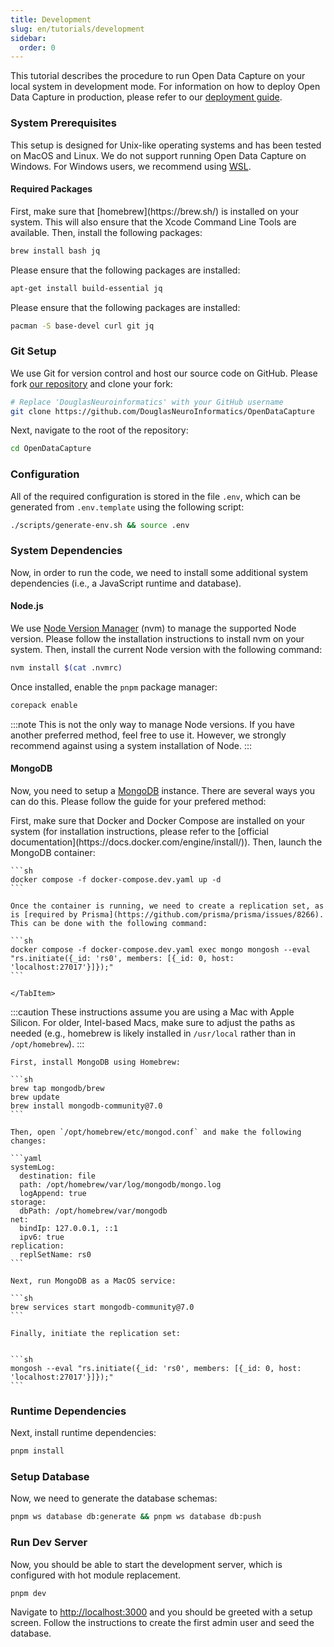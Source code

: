 ```yaml
---
title: Development
slug: en/tutorials/development
sidebar:
  order: 0
---
```



This tutorial describes the procedure to run Open Data Capture on your local system in development mode. For information on how to deploy Open Data Capture in production, please refer to our [deployment guide](/en/tutorials/deployment/).

### System Prerequisites

This setup is designed for Unix-like operating systems and has been tested on MacOS and Linux. We do not support running Open Data Capture on Windows. For Windows users, we recommend using [WSL](https://learn.microsoft.com/en-us/windows/wsl/install).

#### Required Packages

<Tabs>

<TabItem label="MacOS">
  First, make sure that [homebrew](https://brew.sh/) is installed on your system. This will also ensure that the Xcode
  Command Line Tools are available. Then, install the following packages:
  
  ```sh
  brew install bash jq 
  ```

</TabItem>
<TabItem label="Ubuntu">
  Please ensure that the following packages are installed:

```sh
apt-get install build-essential jq
```

</TabItem>
<TabItem label="Arch Linux">
  Please ensure that the following packages are installed:

```sh
pacman -S base-devel curl git jq
```

</TabItem>

</Tabs>

### Git Setup

We use Git for version control and host our source code on GitHub. Please fork [our repository](https://github.com/DouglasNeuroInformatics/OpenDataCapture) and clone your fork:

```sh
# Replace 'DouglasNeuroinformatics' with your GitHub username
git clone https://github.com/DouglasNeuroInformatics/OpenDataCapture
```

Next, navigate to the root of the repository:

```sh
cd OpenDataCapture
```

### Configuration

All of the required configuration is stored in the file `.env`, which can be generated from `.env.template` using the following script:

```sh
./scripts/generate-env.sh && source .env
```

### System Dependencies

Now, in order to run the code, we need to install some additional system dependencies (i.e., a JavaScript runtime and database).

#### Node.js

We use [Node Version Manager](https://github.com/nvm-sh/nvm) (nvm) to manage the supported Node version. Please follow the installation instructions to install nvm on your system. Then, install the current Node version with the following command:

```sh
nvm install $(cat .nvmrc)
```

Once installed, enable the `pnpm` package manager:

```sh
corepack enable
```

:::note
This is not the only way to manage Node versions. If you have another preferred method, feel free to use it. However, we strongly recommend against using a system installation of Node.
:::

#### MongoDB

Now, you need to setup a [MongoDB](https://www.mongodb.com/docs/) instance. There are several ways you can do this. Please follow the guide for your prefered method:

<Tabs>
  <TabItem label="Docker (Recommended)">
		First, make sure that Docker and Docker Compose are installed on your system (for installation instructions, please refer to the [official documentation](https://docs.docker.com/engine/install/)).
    Then, launch the MongoDB container:

    ```sh
    docker compose -f docker-compose.dev.yaml up -d
    ```

    Once the container is running, we need to create a replication set, as is [required by Prisma](https://github.com/prisma/prisma/issues/8266). This can be done with the following command:

    ```sh
    docker compose -f docker-compose.dev.yaml exec mongo mongosh --eval "rs.initiate({_id: 'rs0', members: [{_id: 0, host: 'localhost:27017'}]});"
    ```

    </TabItem>

  <TabItem label="System Install (MacOS)">

:::caution
These instructions assume you are using a Mac with Apple Silicon. For older, Intel-based Macs, make sure to adjust the paths as needed (e.g., homebrew is likely installed in `/usr/local` rather than in `/opt/homebrew`).
:::

    First, install MongoDB using Homebrew:

    ```sh
    brew tap mongodb/brew
    brew update
    brew install mongodb-community@7.0
    ```

    Then, open `/opt/homebrew/etc/mongod.conf` and make the following changes:

    ```yaml
    systemLog:
      destination: file
      path: /opt/homebrew/var/log/mongodb/mongo.log
      logAppend: true
    storage:
      dbPath: /opt/homebrew/var/mongodb
    net:
      bindIp: 127.0.0.1, ::1
      ipv6: true
    replication:
      replSetName: rs0
    ```

    Next, run MongoDB as a MacOS service:

    ```sh
    brew services start mongodb-community@7.0
    ```

    Finally, initiate the replication set:


    ```sh
    mongosh --eval "rs.initiate({_id: 'rs0', members: [{_id: 0, host: 'localhost:27017'}]});"
    ```

  </TabItem>
</Tabs>

### Runtime Dependencies

Next, install runtime dependencies:

```sh
pnpm install
```

### Setup Database

Now, we need to generate the database schemas:

```sh
pnpm ws database db:generate && pnpm ws database db:push
```

### Run Dev Server

Now, you should be able to start the development server, which is configured with hot module replacement.

```shell
pnpm dev
```

Navigate to [http://localhost:3000](http://localhost:3000) and you should be greeted with a setup screen. Follow the instructions to create the first admin user and seed the database.
